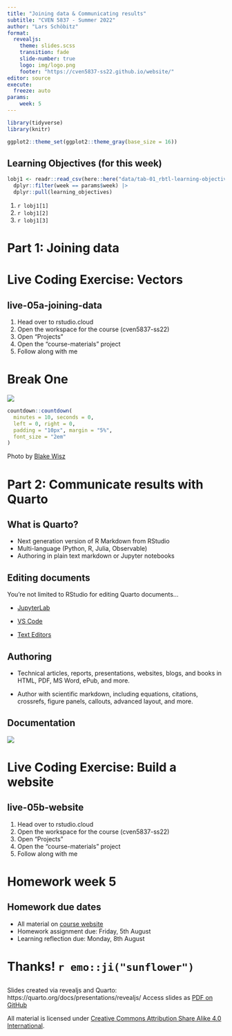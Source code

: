 ```yaml
---
title: "Joining data & Communicating results"
subtitle: "CVEN 5837 - Summer 2022"
author: "Lars Schöbitz"
format: 
  revealjs: 
    theme: slides.scss
    transition: fade
    slide-number: true
    logo: img/logo.png
    footer: "https://cven5837-ss22.github.io/website/"
editor: source
execute:
  freeze: auto
params:
    week: 5
---
```



```r
library(tidyverse)
library(knitr)

ggplot2::theme_set(ggplot2::theme_gray(base_size = 16))

```

## Learning Objectives (for this week)

```r

lobj1 <- readr::read_csv(here::here("data/tab-01_rbtl-learning-objectives.csv")) |>
  dplyr::filter(week == params$week) |>
  dplyr::pull(learning_objectives)

```

1. `r lobj1[1]`
2. `r lobj1[2]`
3. `r lobj1[3]`

# Part 1: Joining data {background-color="#0F4C81"}

# Live Coding Exercise: Vectors {background-color="#0F4C81"}

## live-05a-joining-data

1. Head over to rstudio.cloud
2. Open the workspace for the course (cven5837-ss22)
3. Open "Projects"
4. Open the "course-materials" project
5. Follow along with me

# Break One

![](img/lec-01/coffee-break.jpg)

```r

countdown::countdown(
  minutes = 10, seconds = 0,
  left = 0, right = 0,
  padding = "10px", margin = "5%",
  font_size = "2em"
)

```

::: aside
Photo by [Blake Wisz](https://unsplash.com/@blakewisz)
:::

# Part 2: Communicate results with Quarto {background-color="#0F4C81"}

## What is Quarto? {.incremental}

- Next generation version of R Markdown from RStudio 
- Multi-language (Python, R, Julia, Observable)
- Authoring in plain text markdown or Jupyter notebooks

## Editing documents

You're not limited to RStudio for editing Quarto documents...

-   [JupyterLab](https://quarto.org/docs/tools/jupyter-lab.html)

-   [VS Code](https://quarto.org/docs/tools/vscode.html)

-   [Text Editors](https://quarto.org/docs/tools/text-editors.html)


## Authoring {.incremental}

- Technical  articles, reports, presentations, websites, blogs, and books in HTML, PDF, MS Word, ePub, and more.

- Author with scientific markdown, including equations, citations, crossrefs, figure panels, callouts, advanced layout, and more.

## Documentation

[![](img/website-quarto.png){fig-alt="Screenshot of the Quarto homepage at https://quarto.org/." fig-align="center"}](https://quarto.org/)

# Live Coding Exercise: Build a website {background-color="#0F4C81"}

## live-05b-website

1. Head over to rstudio.cloud
2. Open the workspace for the course (cven5837-ss22)
3. Open "Projects"
4. Open the "course-materials" project
5. Follow along with me

# Homework week 5 {background-color="#0F4C81"}

## Homework due dates

- All material on [course website](https://cven5837-ss22.github.io/website/weeks/wk-04.html)
- Homework assignment due: Friday, 5th August
- Learning reflection due: Monday, 8th August

# Thanks! `r emo::ji("sunflower")`  {background-color="#0F4C81"}

## 

Slides created via revealjs and Quarto: https://quarto.org/docs/presentations/revealjs/ 
Access slides as [PDF on GitHub](https://github.com/cven5837-ss22/website/raw/main/slides/lec-04-tidy-data.pdf)

All material is licensed under [Creative Commons Attribution Share Alike 4.0 International](https://creativecommons.org/licenses/by-sa/4.0/). 


